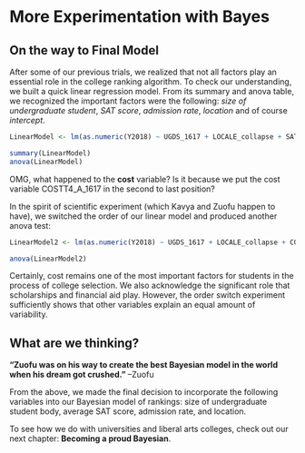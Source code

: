 # More Experimentation with Bayes

## On the way to Final Model

After some of our previous trials, we realized that not all factors play an essential role in the college ranking algorithm. To check our understanding, we built a quick linear regression model. From its summary and anova table, we recognized the important factors were the following: *size of undergraduate student*, *SAT score*, *admission rate*, *location* and of course *intercept*.

```r
LinearModel <- lm(as.numeric(Y2018) ~ UGDS_1617 + LOCALE_collapse + SAT_AVG_1617 + ADM_RATE_1617 + COSTT4_A_1617 + UGDS_WHITE_1617, fullUniversity)
```

```r
summary(LinearModel)
anova(LinearModel)
```

OMG, what happened to the **cost** variable? Is it because we put the cost variable COSTT4_A_1617 in the second to last position?

In the spirit of scientific experiment (which Kavya and Zuofu happen to have), we switched the order of our linear model and produced another anova test:

```r
LinearModel2 <- lm(as.numeric(Y2018) ~ UGDS_1617 + LOCALE_collapse + COSTT4_A_1617 + SAT_AVG_1617 + ADM_RATE_1617 + UGDS_WHITE_1617, fullUniversity)
```

```r
anova(LinearModel2)
```

Certainly, cost remains one of the most important factors for students in the process of college selection. We also acknowledge the significant role that scholarships and financial aid play. However, the order switch experiment sufficiently shows that other variables explain an equal amount of variability.

## What are we thinking?

**"Zuofu was on his way to create the best Bayesian model in the world when his dream got crushed."** --Zuofu

From the above, we made the final decision to incorporate the following variables into our Bayesian model of rankings: size of undergraduate student body, average SAT score, admission rate, and location.

To see how we do with universities and liberal arts colleges, check out our next chapter: **Becoming a proud Bayesian**.


